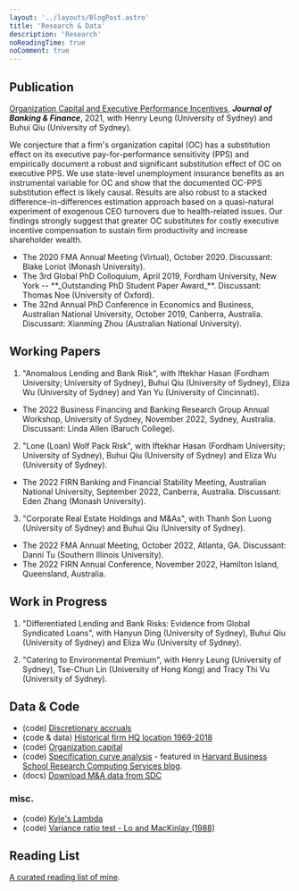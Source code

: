 ```yaml
---
layout: '../layouts/BlogPost.astro'
title: 'Research & Data'
description: 'Research'
noReadingTime: true
noComment: true
---
```


## Publication

[Organization Capital and Executive Performance Incentives](https://doi.org/10.1016/j.jbankfin.2020.106017), **_Journal of Banking & Finance_**, 2021, with Henry Leung (University of Sydney) and Buhui Qiu (University of Sydney).

<div class="text-sm ml-8 mb-6 border-l-2 pl-4 border-gray-300">
  We conjecture that a firm's organization capital (OC) has a substitution
  effect on its executive pay-for-performance sensitivity (PPS) and empirically
  document a robust and significant substitution effect of OC on executive PPS.
  We use state-level unemployment insurance benefits as an instrumental variable
  for OC and show that the documented OC-PPS substitution effect is likely
  causal. Results are also robust to a stacked difference-in-differences
  estimation approach based on a quasi-natural experiment of exogenous CEO
  turnovers due to health-related issues. Our findings strongly suggest that
  greater OC substitutes for costly executive incentive compensation to sustain
  firm productivity and increase shareholder wealth.
  <div>
    <ul class="list-disc px-4">
      <li>
        The 2020 FMA Annual Meeting (Virtual), October 2020. Discussant: Blake
        Loriot (Monash University).
      </li>
      <li>
        The 3rd Global PhD Colloquium, April 2019, Fordham University, New York
        -- **_Outstanding PhD Student Paper Award_**. Discussant: Thomas Noe
        (University of Oxford).
      </li>
      <li>
        The 32nd Annual PhD Conference in Economics and Business, Australian
        National University, October 2019, Canberra, Australia. Discussant:
        Xianming Zhou (Australian National University).
      </li>
    </ul>
  </div>
</div>

## Working Papers

1. "Anomalous Lending and Bank Risk", with Iftekhar Hasan (Fordham University; University of Sydney), Buhui Qiu (University of Sydney), Eliza Wu (University of Sydney) and Yan Yu (University of Cincinnati).

<div class="text-sm ml-8 mb-6 border-l-2 pl-4 border-gray-300">
  <div>
    <ul class="list-disc px-4">
      <li>
        The 2022 Business Financing and Banking Research Group Annual Workshop,
        University of Sydney, November 2022, Sydney, Australia. Discussant:
        Linda Allen (Baruch College).
      </li>
    </ul>
  </div>
</div>

2. "Lone (Loan) Wolf Pack Risk", with Iftekhar Hasan (Fordham University; University of Sydney), Buhui Qiu (University of Sydney) and Eliza Wu (University of Sydney).

<div class="text-sm ml-8 mb-6 border-l-2 pl-4 border-gray-300">
  <div>
    <ul class="list-disc px-4">
      <li>
        The 2022 FIRN Banking and Financial Stability Meeting, Australian
        National University, September 2022, Canberra, Australia. Discussant:
        Eden Zhang (Monash University).
      </li>
    </ul>
  </div>
</div>

3. "Corporate Real Estate Holdings and M&As", with Thanh Son Luong (University of Sydney) and Buhui Qiu (University of Sydney).

<div class="text-sm ml-8 mb-6 border-l-2 pl-4 border-gray-300">
  <div>
    <ul class="list-disc px-4">
      <li>
        The 2022 FMA Annual Meeting, October 2022, Atlanta, GA. Discussant:
        Danni Tu (Southern Illinois University).
      </li>
      <li>
        The 2022 FIRN Annual Conference, November 2022, Hamilton Island,
        Queensland, Australia.
      </li>
    </ul>
  </div>
</div>

## Work in Progress

1. "Differentiated Lending and Bank Risks: Evidence from Global Syndicated Loans", with Hanyun Ding (University of Sydney), Buhui Qiu (University of Sydney) and Eliza Wu (University of Sydney).

2. "Catering to Environmental Premium", with Henry Leung (University of Sydney), Tse-Chun Lin (University of Hong Kong) and Tracy Thi Vu (University of Sydney).

## Data & Code

- (code) [Discretionary accruals](/posts/compute-jackknife-coefficient-estimates-in-sas)
- (code & data) [Historical firm HQ location 1969-2018](/posts/firm-historical-headquarter-state-from-10k)
- (code) [Organization capital](/posts/estimate-organization-capital)
- (code) [Specification curve analysis](/posts/specification-curve-analysis) - featured in [Harvard Business School Research Computing Services blog](https://hbs-rcs.github.io/post/specification-curve-analysis/).
- (docs) [Download M&A data from SDC](/posts/merger_acquisition_deals_from_sdc_platinum)

### misc.

- (code) [Kyle's Lambda](/posts/kyleslambda)
- (code) [Variance ratio test - Lo and MacKinlay (1988)](/posts/lomackinlay1988)

## Reading List

[A curated reading list of mine](/reading-list).
